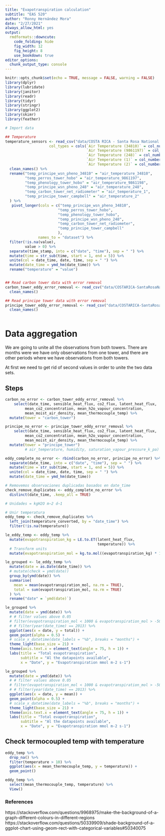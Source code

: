 ```yaml
---
title: "Evapotranspiration calculation"
subtitle: "EAS 520"
author: "Ronny Hernández Mora"
date: "2/27/2021"
always_allow_html: yes
output:
  rmdformats::downcute:
    code_folding: hide
    fig_width: 12
    fig_height: 8
    use_bookdown: true
editor_options:
  chunk_output_type: console
---
```


```r
knitr::opts_chunk$set(echo = TRUE, message = FALSE, warning = FALSE)
library(dplyr)
library(lubridate)
library(janitor)
library(readr)
library(tidyr)
library(stringr)
library(ggplot2)
library(skimr)
library(feather)

# Import data

## Temperature
temperature_sensors <- read_csv("data/COSTA RICA - Santa Rosa National Park, Guanacaste 2013-06-06_2020-05-11_sensors.csv",
                    col_types = cols(`Air Temperature (34810)` = col_number(), 
                                     `Air Temperature (9861197)` = col_number(), 
                                     `Air Temperature (248)` = col_number(), 
                                     `Air Temperature (1)` = col_number(), 
                                     `Air Temperature (2)` = col_number())) %>% 
  clean_names() %>% 
  rename("temp_principe_wsn_pheno_34810" = "air_temperature_34810",
         "temp_perros_tower_hobo" = "air_temperature_9861197",
         "temp_phenology_tower_hobo" = "air_temperature_9861198",
         "temp_principe_wsn_pheno_248" = "air_temperature_248",
         "temp_carbon_tower_net_radiometer" = "air_temperature_1",
         "temp_principe_tower_campbell" = "air_temperature_2"
  ) %>% 
   pivot_longer(cols = c("temp_principe_wsn_pheno_34810",
                        "temp_perros_tower_hobo",
                        "temp_phenology_tower_hobo",
                        "temp_principe_wsn_pheno_248",
                        "temp_carbon_tower_net_radiometer",
                        "temp_principe_tower_campbell"
                        ),
               names_to = "dataset") %>% 
  filter(!is.na(value),
         value > 0) %>% 
  separate(time_stamp, into = c("date", "time"), sep = " ") %>% 
  mutate(time = str_sub(time, start = 1, end = 5)) %>% 
  unite(col = date_time, date, time, sep = " ") %>% 
  mutate(date_time = ymd_hm(date_time)) %>% 
  rename("temperature" = "value")


## Read carbon tower data with error removal
carbon_tower_eddy_error_removal <- read_csv("data/COSTARICA-SantaRosaNationalPark,Guanacaste_CarbonTower(New)_EddyCo._CampbellCR3000(1)_20130607_20190512_error_removal.csv") %>% 
  clean_names()

## Read principe tower data with error removal
principe_tower_eddy_error_removal <- read_csv("data/COSTARICA-SantaRosaNationalPark,Guanacaste_PrincipeTower(New)_EddyCo._CampbellCR3000(2)_20151213_20190622_error_removal.csv") %>% 
  clean_names()
```




```r

```





# Data aggregation

We are going to unite all the observations from both towers. There are months
were we have only observations from one tower, and there are other periods where
we have observations from both towers.

At first we need to get rid of second values in order to unite the two
data sets.

## Steps
```r
carbon_no_error <- carbon_tower_eddy_error_removal %>% 
    select(date_time, sensible_heat_flux, co2_flux, latent_heat_flux,
         mean_co2_concentration, mean_h2o_vapour_concentration, 
         mean_moist_air_density, mean_thermocouple_temp) %>% 
  mutate(tower = "carbon_tower")

principe_no_error <- principe_tower_eddy_error_removal %>% 
    select(date_time, sensible_heat_flux, co2_flux, latent_heat_flux,
         mean_co2_concentration, mean_h2o_vapour_concentration, 
         mean_moist_air_density, mean_thermocouple_temp) %>% 
  mutate(tower = "principe_tower")
         # air_temperature, humidity, saturation_vapour_pressure_k_pa)

eddy_complete_no_error <- rbind(carbon_no_error, principe_no_error) %>% 
  separate(date_time, into = c("date", "time"), sep = " ") %>% 
  mutate(time = str_sub(time, start = 1, end = 5)) %>% 
  unite(col = date_time, date, time, sep = " ") %>% 
  mutate(date_time = ymd_hm(date_time))

# Removemos observaciones duplicadas basados en date_time
check_remove_duplicates <- eddy_complete_no_error %>% 
  distinct(date_time, .keep_all = TRUE)
```

```r
# Unidades = kgH2O m−2 d−1

# Unir temperatura
eddy_temp <- check_remove_duplicates %>% 
  left_join(temperature_converted, by = "date_time") %>% 
  filter(!is.na(temperature))

le_eddy_temp <- eddy_temp %>% 
  mutate(evapotranspiration_kg = LE.to.ET(latent_heat_flux,
                                          temperature)) %>% 
  # Transform units
  mutate(evapotranspiration_mol = kg.to.mol((evapotranspiration_kg) * 1000))

le_grouped <- le_eddy_temp %>% 
  mutate(date = as.Date(date_time)) %>% 
  # mutate(check = ymd(date))
  group_by(ymd(date)) %>% 
  summarise(
    mean = mean(evapotranspiration_mol, na.rm = TRUE),
    total = sum(evapotranspiration_mol, na.rm = TRUE)
  ) %>% 
  rename("date" = `ymd(date)`)
```


```r
le_grouped %>% 
  mutate(date = ymd(date)) %>%
  # # filter values above 0.05
  # filter(evapotranspiration_mol < 1000 & evapotranspiration_mol > -500) %>%
  # # filter(year(date_time) == 2013) %>% 
  ggplot(aes(x = date, y = total)) +
  geom_point(alpha = 0.5) +
  # scale_x_datetime(date_labels = "%b", breaks = "months") +
  theme_light(base_size = 21) +
  theme(axis.text.x = element_text(angle = 75, h = 1)) +
  labs(title = "Total evapotranspiration",
       subtitle = "Al the datapoints available",
       x = "Date", y = "Evapotranspiration mmol m-2 s-1")

le_grouped %>% 
  mutate(date = ymd(date)) %>%
  # # filter values above 0.05
  # filter(evapotranspiration_mol < 1000 & evapotranspiration_mol > -500) %>%
  # # filter(year(date_time) == 2013) %>% 
  ggplot(aes(x = date, y = mean)) +
  geom_point(alpha = 0.5) +
  # scale_x_datetime(date_labels = "%b", breaks = "months") +
  theme_light(base_size = 21) +
  theme(axis.text.x = element_text(angle = 75, h = 1)) +
  labs(title = "Total evapotranspiration",
       subtitle = "Al the datapoints available",
       x = "Date", y = "Evapotranspiration mmol m-2 s-1")
```

## Check termocoupled temp with temperature

```r
eddy_temp %>% 
  drop_na() %>% 
  filter(temperature > 10) %>% 
  ggplot(aes(x = mean_thermocouple_temp, y = temperature)) +
  geom_point()

eddy_temp %>% 
  select(mean_thermocouple_temp, temperature) %>% 
  View()
```



### References

https://stackoverflow.com/questions/9968975/make-the-background-of-a-graph-different-colours-in-different-regions
https://stackoverflow.com/questions/50339909/shade-background-of-a-ggplot-chart-using-geom-rect-with-categorical-variables#50340075






